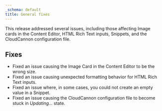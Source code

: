 ```yaml
---
_schema: default
title: General fixes
---
```

This release addressed several issues, including those affecting Image cards in the Content Editor, HTML Rich Text inputs, Snippets, and the CloudCannon configuration file.

## Fixes

* Fixed an issue causing the Image Card in the Content Editor to be the wrong size.
* Fixed an issue causing unexpected formatting behavior for HTML Rich Text inputs.
* Fixed an issue where, in some cases, you could not create an empty value in a Snippet.
* Fixed an issue causing the CloudCannon configuration file to become stuck in *Updating...* state.